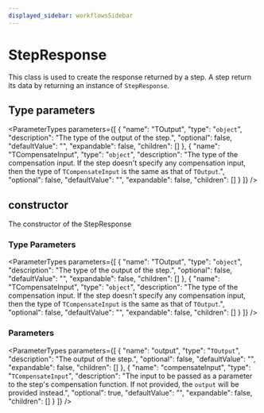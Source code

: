 ```yaml
---
displayed_sidebar: workflowsSidebar
---
```



# StepResponse

This class is used to create the response returned by a step. A step return its data by returning an instance of `StepResponse`.

## Type parameters

<ParameterTypes parameters={[
  {
    "name": "TOutput",
    "type": "`object`",
    "description": "The type of the output of the step.",
    "optional": false,
    "defaultValue": "",
    "expandable": false,
    "children": []
  },
  {
    "name": "TCompensateInput",
    "type": "`object`",
    "description": "The type of the compensation input. If the step doesn't specify any compensation input, then the type of `TCompensateInput` is the same as that of `TOutput`.",
    "optional": false,
    "defaultValue": "",
    "expandable": false,
    "children": []
  }
]} />

## constructor

The constructor of the StepResponse

### Type Parameters

<ParameterTypes parameters={[
  {
    "name": "TOutput",
    "type": "`object`",
    "description": "The type of the output of the step.",
    "optional": false,
    "defaultValue": "",
    "expandable": false,
    "children": []
  },
  {
    "name": "TCompensateInput",
    "type": "`object`",
    "description": "The type of the compensation input. If the step doesn't specify any compensation input, then the type of `TCompensateInput` is the same as that of `TOutput`.",
    "optional": false,
    "defaultValue": "",
    "expandable": false,
    "children": []
  }
]} />

### Parameters

<ParameterTypes parameters={[
  {
    "name": "output",
    "type": "`TOutput`",
    "description": "The output of the step.",
    "optional": false,
    "defaultValue": "",
    "expandable": false,
    "children": []
  },
  {
    "name": "compensateInput",
    "type": "`TCompensateInput`",
    "description": "The input to be passed as a parameter to the step's compensation function. If not provided, the `output` will be provided instead.",
    "optional": true,
    "defaultValue": "",
    "expandable": false,
    "children": []
  }
]} />
